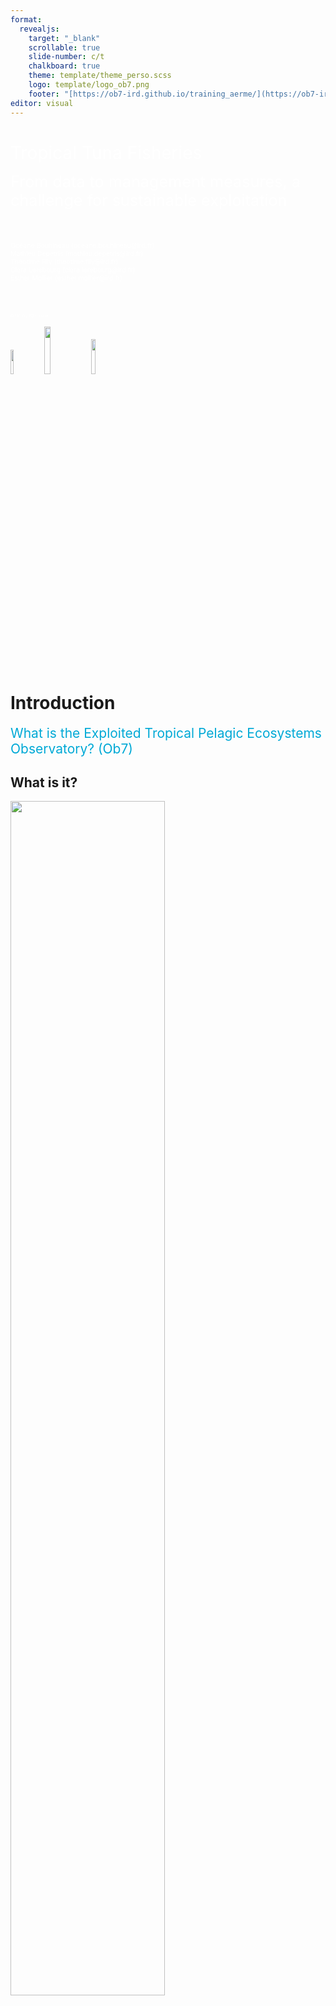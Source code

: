 ```yaml
---
format: 
  revealjs:
    target: "_blank"
    scrollable: true
    slide-number: c/t
    chalkboard: true 
    theme: template/theme_perso.scss
    logo: template/logo_ob7.png
    footer: "[https://ob7-ird.github.io/training_aerme/](https://ob7-ird.github.io/training_aerme/)"
editor: visual
---
```


#  {background-image="images/front_page.png"}

[Tropical Tuna Fisheries]{style="color:#ffffff; font-size: 2em"}

[From data to management measures, a challenge for sustainable exploitation]{style="color:#ffffff; font-size: 1.80em"} <br/> <br/> <br/> <br/> [Océane Bouhineau (oceane.bouhineau\@ird.fr)]{style="color:#ffffff; font-size: 0.75em"} <br/> [Mathieu Depetris (mathieu.depetris\@ird.fr)]{style="color:#ffffff; font-size: 0.75em"} <br/> [Théotime Fily (theotime.fily\@ird.fr)]{style="color:#ffffff; font-size: 0.75em"} <br/> [Clara Lerebourg (clara.lerebourg\@ird.fr)]{style="color:#ffffff; font-size: 0.75em"} <br/> [Esther Mollier (esther.mollier\@ird.fr)]{style="color:#ffffff; font-size: 0.75em"} <br/> <br/> <br/> <br/> [© FADIO / IRD - Ifremer]{style="color:#ffffff; font-size: 0.4em"}

![](images/logo_obs7_pg.png){.absolute top="600" right="200" width="10%"} ![](images/logo_ird.png){.absolute top="620" right="-100" width="14%"} ![](images/logo_marbec.png){.absolute top="605" right="50" width="12%"}

# Introduction

[What is the Exploited Tropical Pelagic Ecosystems Observatory? (Ob7)]{style="color:#00a9d6; font-size: 1.5em"}

## What is it?

![](images/logo_ob7.png){width="70%"}

## What is it?

::: columns
::: {.column width="50%"}
![](images/logo_ob7_2.png){width="90%"}
:::

::: {.column width="50%"}
The Observatory:

-   is a [**set of resources**]{style="color:#9a1c1f"} (human and material) under the umbrella of the [**French National Research Institute for Sustainable Development**]{style="color:#9a1c1f"} (IRD),

-   under the responsability of [**Julien Lebranchu**]{style="color:#9a1c1f"} (julien.lebranchu\@ird.fr).
:::
:::

## What is it?

::: columns
::: {.column width="50%"}
![](images/logo_ob7_3.png){width="90%"}
:::

::: {.column width="50%"}
of [**exploited ressources**]{style="color:#9a1c1f"}

![](images/exploited_species.png)
:::
:::

## What is it?

::: columns
::: {.column width="50%"}
![](images/logo_ob7_4.png){width="90%"}
:::

::: {.column width="50%"}
focused on a [**tropical**]{style="color:#9a1c1f"}

![](images/zones_climatiques.png)
:::
:::

## What is it?

::: columns
::: {.column width="50%"}
![](images/logo_ob7_5.png){width="90%"}
:::

::: {.column width="50%"}
and [**pelagic**]{style="color:#9a1c1f"} area

![](images/zonage_ocean.jpg)
:::
:::

## Why do we need this kind of structure?

::: columns
::: {.column width="70%"}
-   Each country exploiting fisheries resources must declare its activities ([**transversal variables**]{style="color:#9a1c1f"} like capacity, effort and capture)

-   To whom and why?

    -   [**European Commission**]{style="color:#9a1c1f"}, if EU member, used for example regarding [**fisheries agreements**]{style="color:#9a1c1f"}
    -   [**RFMOs**]{style="color:#9a1c1f"} ([**R**]{style="color:#9a1c1f"}egional [**F**]{style="color:#9a1c1f"}isheries [**M**]{style="color:#9a1c1f"}anagement [**O**]{style="color:#9a1c1f"}rganisations) to manage [**population dynamics**]{style="color:#9a1c1f"}
:::

::: {.column width="30%"}
![](images/boat_capacity.png){.absolute top="100" left="800" width="22%"}

![](images/capture_effort.png){.absolute top="400" left="830" width="13%"}
:::
:::

## What are we focusing on?

### Target species and bycatch {style="color:#00a9d6; font-size: 1.5em"}

-   Major tunas
    -   Yellowfin tuna (YFT, *Thunnus albacares*) ![](images/YFT.jpg){.absolute top="170" left="745" width="25%"}<br/><br/>
    -   Bigeye tuna (BET, *Thunnus obesus*) ![](images/BET.jpg){.absolute top="260" left="530" width="24%"}<br/><br/>
    -   Skipjack tuna (SKJ, *Katsuwonus pelamis*) ![](images/SKJ.jpg){.absolute top="350" left="780" width="25%"}<br/><br/>
    -   Albacore tuna (ALB, *Thunnus alalunga*) ![](images/ALB.jpg){.absolute top="450" left="575" width="25%"}

## What are we focusing on?

### Target species and bycatch {style="color:#00a9d6; font-size: 1.5em"}

-   Neritic tunas
    -   Bullet tuna (BLT, *Auxis rochei*) ![](images/BLT.jpg){.absolute top="180" left="480" width="25%"} <br/><br/>
    -   Frigate tuna (FRI, *Auxis thazard*) ![](images/FRI.jpg){.absolute top="260" left="680" width="25%"}<br/><br/>
    -   Kawakawa (KAW, *Euthynnus affinis*) ![](images/KAW.jpg){.absolute top="350" left="550" width="25%"}<br/><br/>
    -   Atlantic bonito (BON, *Sarda sarda*) ![](images/BON.jpg){.absolute top="465" left="650" width="25%"}

## What are we focusing on?

### Target species and bycatch {style="color:#00a9d6; font-size: 1.5em"}

-   Billfish and pelagic sharks species
    -   Swordfish (SWO, *Xiphias gladius*) ![](images/SWO.jpg){.absolute top="170" left="550" width="25%"}<br/><br/>
    -   Sailfish (SAI, *Istiophorus albicans*) ![](images/SAI.jpg){.absolute top="265" left="620" width="25%"}<br/><br/>
    -   Blue marlin (BUM, *Makaira nigricans*) ![](images/BUM.jpg){.absolute top="360" left="600" width="25%"}<br/><br/>
    -   Blue shark (BSH, *Prionace glauca*) ![](images/BSH.jpg){.absolute top="465" left="550" width="25%"}<br/><br/>
    -   Oceanic whitetip shark (OCS, *Carcharhinus longimanus*) ![](images/OCS.jpg){.absolute top="535" left="785" width="25%"}

## What are we focusing on?

### Fishing gears {style="color:#00a9d6; font-size: 1.5em"}

-   Bait boats

![](images/canneur.jpg){.absolute top="100" left="345" width="65%"}

## What are we focusing on? {auto-animate="true"}

### Fishing gears {style="color:#00a9d6; font-size: 1.5em"}

-   Longlines

![](images/palangre.png){.absolute top="135" left="315" width="70%"}

## What are we focusing on? {auto-animate="true"}

### Fishing gears {style="color:#00a9d6; font-size: 1.5em"}

-   Purse seiners

![](images/seiners.jpg){.absolute top="120" left="290" width="70%"}

## What are we focusing on?

### Purse seiner school type {style="color:#00a9d6; font-size: 1.5em"}

-   Free school

![](images/free_school.jpg){.absolute top="220" left="200" width="60%"}

## What are we focusing on?

### Purse seiner school type {style="color:#00a9d6; font-size: 1.5em"}

::: columns
::: {.column width="50%"}
-   FOBs: [**F**]{style="color:#9a1c1f"}loating [**OB**]{style="color:#9a1c1f"}jects<br/> [**natural**]{style="color:#9a1c1f"}

![](images/dcp_natural.jpg){.absolute top="280" left="10" width="40%"}
:::

::: {.column width="50%"}
<br/>[**artificial**]{style="color:#9a1c1f"}

![](images/dcp_artificial.jpg){.absolute top="280" left="520" width="42%"}
:::
:::

# The information system

[Around 4 axes]{style="color:#00a9d6; font-size: 1.5em"}

## The information system

[**Collection**]{style="color:#9a1c1f"}: recovery of declarative data (logbook for example), sampling, fleet characteristics, etc.

![](images/si_ob7_en_1.png){.absolute left="150" width="65%"}

## The information system

[**Storage**]{style="color:#9a1c1f"}: management, administration of databases to store all these kinds of data and ensure long-term preservation.

![](images/si_ob7_en_2.png){.absolute left="150" width="65%"}

## The information system

[**Treatment**]{style="color:#9a1c1f"}: processes of checking/correcting data to ensure quality data with the least possible bias or specific exploitation.

![](images/si_ob7_en_3.png){.absolute left="150" width="65%"}

## The information system

[**Sharing**]{style="color:#9a1c1f"}: expertise and coordination at several levels, for research projects, in support of stock assessments, data delivery, etc.

![](images/si_ob7_en.png){.absolute left="150" width="65%"}

# Data collection

[On board and on shore sampling]{style="color:#00a9d6; font-size: 1.5em"}

## Data collection

### [Why do we need to collect these data?]{style="color:#00a9d6"}

::: columns
::: {.column width="60%"}
-   [**Compliance**]{style="color:#9a1c1f"} : Regulations from the RFMOs
-   [**Scientific purpose**]{style="color:#9a1c1f"} : Stock assessment (catches and biological parameters)
-   [**Provide quality data**]{style="color:#9a1c1f"} :
    -   Data independence: limiting conflict of interest between fishing business and regulation
    -   Minimize biases: crew estimations reported in logbook
:::

::: {.column width="25%"}
![](images/offshore_picture.jpg){.absolute top="200" left="700" width="30%"}
:::
:::

## Data collection

### [What do we need to collect ?]{style="color:#00a9d6"}

::: columns
::: {.column width="60%"}
-   [**Estimation catch characteristics**]{style="color:#9a1c1f"} of the purse seine fisheries (catch and effort by species, size distribution of the catch)
-   [**Region**]{style="color:#9a1c1f"}: Atlantic and Indian ocean
-   [**Sample area**]{style="color:#9a1c1f"}: ICCAT and IOTC fishing ground
-   Only [**main ports**]{style="color:#9a1c1f"} are covered (Abidjan, Dakar and Victoria)
-   [**Primary sample unit**]{style="color:#9a1c1f"}: landing
:::

::: {.column width="30%"}
![](images/offshore_picture.jpg){.absolute top="200" left="700" width="30%"}
:::
:::

## Data collection - On shore

### Declarative data {style="color:#00a9d6"}

::: columns
::: {.column width="40%"}
-   [**Logbooks**]{style="color:#9a1c1f"} data :
    -   fishing activities
    -   capture quantities
    -   target species
    -   buoys
-   [**Landing note**]{style="color:#9a1c1f"} informations :
    -   capture quantities
    -   target species
:::

::: {.column width="60%"}
![](images/logbook.png)
:::
:::

## Data collection - On shore

### Sampling at port {style="color:#00a9d6"}

-   Technicians during [**landings**]{style="color:#9a1c1f"} at ports
-   Individuals [**measurement**]{style="color:#9a1c1f"} and [**counting**]{style="color:#9a1c1f"}

![](images/observateur.jpg){.absolute top="285" left="205" width="58%"}

## Data collection - On board

### Sampling at sea {style="color:#00a9d6"}

-   [**On board observers**]{style="color:#9a1c1f"}
-   Priority : collection of information on [**discards**]{style="color:#9a1c1f"} and [**bycatch species**]{style="color:#9a1c1f"}

![](images/observer_coverage_ao.png){.absolute top="275" left="50" width="40%"} ![](images/observer_coverage_io.png){.absolute top="285" left="500" width="40%"}

## Data collection - On board

### [Example of bycatch]{style="color:#00a9d6"}

![](images/shark_bycatch.jpg){.absolute top="150" left="150" width="33%"} ![](images/bycatch_coryphene.jpg){.absolute top="400" left="150" width="33%"} ![](images/whale_shark_bycatch.jpg){.absolute top="150" left="550" width="36%"}

# Data storage

[Information System]{style="color:#00a9d6; font-size: 1.5em"}

## Data storage

![](images/data_storage.png){.absolute top="75" left="90" width="75%"} ![](images/blank_1.png){.absolute top="75" left="90" width="75%"}

## Data storage

![](images/data_storage.png){.absolute top="75" left="90" width="75%"} ![](images/blank_2.png){.absolute top="75" left="90" width="75%"} ![](images/VMS.png){.absolute top="250" left="350" width="35%"}

## Data storage

![](images/data_storage.png){.absolute top="75" left="90" width="75%"} ![](images/blank_3.png){.absolute top="75" left="90" width="75%"} ![](images/FOB.gif){.absolute top="250" left="350" width="35%"}

## Data storage

![](images/data_storage.png){.absolute top="75" left="90" width="75%"}

# Data treatment

[What do we do after that ?]{style="color:#00a9d6; font-size: 1.5em"}

## Data treatment

### Databases corrections {style="color:#00a9d6"}

::: columns
::: {.column width="50%"}
[**Errors**]{style="color:#9a1c1f"} may occur, when:

-   The Excel logbook file is written by the partners, [**declarative issues**]{style="color:#9a1c1f"}

-   Copying this file into the database, [**entry issues**]{style="color:#9a1c1f"}
:::

::: {.column width="50%"}
![](images/data_treatment_exemple.png){.absolute top="10"}
:::
:::

## Data treatment

### Databases corrections {style="color:#00a9d6"}

::: columns
::: {.column width="50%"}
[**Errors**]{style="color:#9a1c1f"} may occur, when:

-   The Excel logbook file is written by the partners, [**declarative issues**]{style="color:#9a1c1f"}

-   Copying this file into the database, [**entry issues**]{style="color:#9a1c1f"}

Tools then [**performs checks to highlight errors**]{style="color:#9a1c1f"} so that they can be checked and corrected if necessary.
:::

::: {.column width="50%"}
![](images/data_treatment_exemple_bis.png){.absolute top="10"}
:::
:::

## Data treatment

### Databases corrections {style="color:#00a9d6"}

::: columns
::: {.column width="50%"}
[**Errors**]{style="color:#9a1c1f"} may occur, when:

-   The Excel logbook file is written by the partners, [**declarative issues**]{style="color:#9a1c1f"}

-   Copying this file into the database, [**entry issues**]{style="color:#9a1c1f"}

Tools then [**performs checks to highlight errors**]{style="color:#9a1c1f"} so that they can be checked and corrected if necessary.
:::

::: {.column width="50%"}
![](images/exemple_akado_r.png){.absolute top="110"}
:::
:::

## Data treatment

### Databases corrections {style="color:#00a9d6"}

::: columns
::: {.column width="50%"}
[**Errors**]{style="color:#9a1c1f"} may occur, when:

-   The Excel logbook file is written by the partners, [**declarative issues**]{style="color:#9a1c1f"}

-   Copying this file into the database, [**entry issues**]{style="color:#9a1c1f"}

Tools then [**performs checks to highlight errors**]{style="color:#9a1c1f"} so that they can be checked and corrected if necessary.
:::

::: {.column width="50%"}
![](images/exemple_akado_r_bis.png){.absolute top="110"}
:::
:::

## Data treatment

### [Tropical Tuna Treament (T3)]{style="color:#00a9d6"}

::: columns
::: {.column width="50%"}
![](images/salabardage.png)
:::

::: {.column width="50%"}
Why we need this kind of treatment?

-   Globally in the declarative data, [global weight]{style="color:#9a1c1f"} pretty well estimated but significant bias in [species composition]{style="color:#9a1c1f"}

-   A lot of input data in [different]{style="color:#9a1c1f"} unites or scales
:::
:::

## Data treatment

### [Tropical Tuna Treament (T3)]{style="color:#00a9d6"}

::: columns
::: {.column width="50%"}
![](images/logo_t3.png){width="75%"}
:::

::: {.column width="50%"}
A succesion of processes for:

-   standardise logbook data
-   standardise sampling data
-   re-assessment of catches (link to the landing data for example) and correction of the species composition

To go deeper: <https://ob7-ird.github.io/t3/>
:::
:::

## Data treatment

### [Indicators examples]{style="color:#00a9d6"}

::: columns
::: {.column width="33.3%"}
Estimated total catch ![](images/estimated_total_catch.png){.absolute top="250" left="0" width="28%"}
:::

::: {.column width="37.3%"}
Estimated catch and effort ![](images/estimated_catch_effort.png){.absolute top="250" left="370" width="28%"}
:::

::: {.column width="29.3%"}
Fishing capacity ![](images/fishing_capacity_ind_80.png){.absolute top="265" left="730" width="28%"}
:::
:::

# Data sharing

[Coordination, expertise, and working groups]{style="color:#00a9d6; font-size: 1.5em"}

## Data deliveries

### [Data calls]{style="color:#00a9d6"}

-   For diverse purposes (research, internships, ...)
-   For the [**DGAMPA**]{style="color:#9a1c1f"} (Direction Générale des Affaires Maritimes, de la Pêche et de l'Aquaculture)
    -   For [**France**]{style="color:#9a1c1f"} (National Work Plan ...)
    -   For the [**European Union**]{style="color:#9a1c1f"} (Fisheries Dependent Information, ...)
-   For [**RFMOs**]{style="color:#9a1c1f"}
    -   Delivery of [**transversal variables**]{style="color:#9a1c1f"}

## Expertise {.smaller}

### RFMO working groups {style="color:#00a9d6"}

::: columns
::: {.column width="80%"}
For large pelagics, 4 RFMOs ![](images/rfmo_area.png){width="80%"}
:::

::: {.column width="20%"}
The [**I**]{style="color:#9a1c1f"}nternational [**C**]{style="color:#9a1c1f"}ommission for the [**C**]{style="color:#9a1c1f"}onservation of [**A**]{style="color:#9a1c1f"}tlantic [**T**]{style="color:#9a1c1f"}unas ![](images/iccat_logo.jpg){.absolute top="150" left="730" width="8%"} <br/> <br/> The [**I**]{style="color:#9a1c1f"}ndian [**O**]{style="color:#9a1c1f"}cean [**T**]{style="color:#9a1c1f"}una [**C**]{style="color:#9a1c1f"}ommission ![](images/iotc_logo.png){.absolute top="250" left="730" width="8%"} <br/> <br/> [**I**]{style="color:#9a1c1f"}nter- [**A**]{style="color:#9a1c1f"}merican [**T**]{style="color:#9a1c1f"}ropical [**T**]{style="color:#9a1c1f"}una [**C**]{style="color:#9a1c1f"}ommission ![](images/iattc.png){.absolute top="380" left="730" width="8%"} <br/> <br/> The [**W**]{style="color:#9a1c1f"}estern and [**C**]{style="color:#9a1c1f"}entral [**P**]{style="color:#9a1c1f"}acific [**F**]{style="color:#9a1c1f"}isheries [**C**]{style="color:#9a1c1f"}ommission ![](images/wcpfc.png){.absolute top="470" left="730" width="8%"}
:::
:::

## Expertise

### [RFMO working groups]{style="color:#00a9d6"}

::: columns
::: {.column width="50%"}
To simplify, [**3 levels of actions**]{style="color:#9a1c1f"}:

-   The Working Groups
-   The Scientific Committee
-   The Commission

They can produce [**recommendation**]{style="color:#9a1c1f"} or [**resolution**]{style="color:#9a1c1f"}
:::

::: {.column width="50%"}
![](images/commission_iccat.jpg){width="90%"}
:::
:::

## Coordination

### [At European Union scale]{style="color:#00a9d6"}

-   [**R**]{style="color:#9a1c1f"}egional [**C**]{style="color:#9a1c1f"}oordination [**G**]{style="color:#9a1c1f"}roups
    -   [**Main hub**]{style="color:#9a1c1f"} for regional coordination and cooperation
    -   Composed of experts appointed by Member States
    -   [**Continuous**]{style="color:#9a1c1f"} process
    -   Ob7 is involve in the RCG Large Pelagics [(https://www.fisheries-rcg.eu/rcg-lp/)](https://www.fisheries-rcg.eu/rcg-lp/){target="_blank"}
-   Aim: to move from a [**"national"**]{style="color:#9a1c1f"} to a [**"regional"**]{style="color:#9a1c1f"} level.

![](images/rcg_lp.png){.absolute top="70" left="650" width="35%"}

## One specific characteristic

### [Focus on the EU]{style="color:#00a9d6"}

::: columns
::: {.column width="70%"}
-   Normally, each entity negotiates [**on its side**]{style="color:#9a1c1f"} and is responsible for providing data
-   In the case of the EU
    -   [**coordination**]{style="color:#9a1c1f"} of all tasks (intermediary with RFMOs)
    -   [**guarantees**]{style="color:#9a1c1f"} the monitoring of the fishing quota(s) by European fishermen
    -   gives more [**impact**]{style="color:#9a1c1f"} on the international scene
:::

::: {.column width="30%"}
![](images/dcf.png){.absolute top="200" left="850" width="10%"} ![](images/dgmare.png){.absolute top="380" left="850" width="10%"}
:::
:::

## Research support

### [Involving in projects]{style="color:#00a9d6"}

::: columns
::: {.column width="70%"}
Project FISHN'CO, <https://www.fisheries-rcg.eu/fishnco/> <br/> <br/> <br/> Project SECWEB, <https://www.fisheries-rcg.eu/secweb/> <br/> <br/> <br/> Project CECOFAD et CECOFAD2 <br/> <br/> <br/> ...
:::

::: {.column width="30%"}
![](images/fishnco.png){.absolute top="170" left="800" width="18%"} ![](images/secweb.png){.absolute top="270" left="800" width="18%"} ![](images/logo_cecofad.png){.absolute top="380" left="500" width="12%"} ![](images/logo_cecofad2.png){.absolute top="380" left="750" width="12%"}
:::
:::

##  {background-image="images/en-page.jpg"}

<br/> <br/> [Thank you for your attention, <br/> do you have any questions?]{style="color:#ffffff; font-size: 2.5em"}

![](images/logo_obs7_pg.png){.absolute top="510" width="10%"} ![](images/logo_marbec.png){.absolute top="515" left="150" width="12%"} ![](images/logo_ird.png){.absolute top="530" left="300" width="14%"} <br/> <br/> <br/> <br/> <br/> <br/> <br/> <br/> [© FADIO / IRD - Ifremer]{style="color:#ffffff; font-size: 0.4em"}

